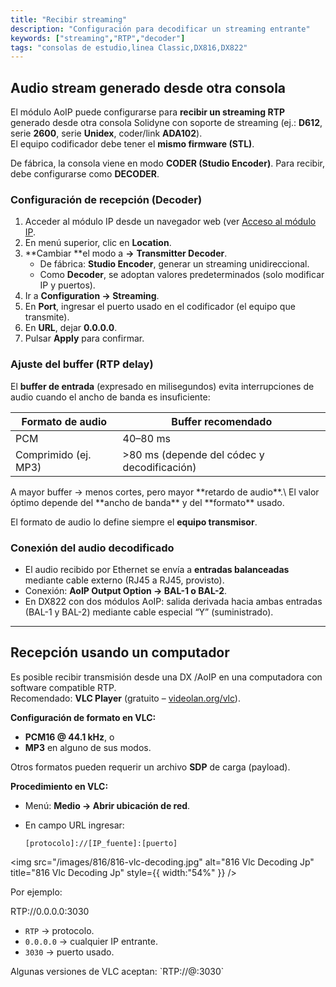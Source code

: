 ```yaml
---
title: "Recibir streaming"
description: "Configuración para decodificar un streaming entrante"
keywords: ["streaming","RTP","decoder"]
tags: "consolas de estudio,linea Classic,DX816,DX822"
---
```


## Audio stream generado desde otra consola

El módulo AoIP puede configurarse para **recibir un streaming RTP** generado desde otra consola Solidyne con soporte de streaming (ej.: **D612**, serie **2600**, serie **Unidex**, coder/link **ADA102**).\
El equipo codificador debe tener el **mismo firmware (STL)**.

De fábrica, la consola viene en modo **CODER (Studio Encoder)**. Para recibir, debe configurarse como **DECODER**.

### Configuración de recepción (Decoder)

1. Acceder al módulo IP desde un navegador web (ver [Acceso al módulo IP](/es/DX816/816-stl).
2. En menú superior, clic en **Location**.
3. \*\*Cambiar \*\*el modo a **→** **Transmitter Decoder**.
   - De fábrica: **Studio Encoder**, generar un streaming unidireccional.
   - Como **Decoder**, se adoptan valores predeterminados (solo modificar IP y puertos).
4. Ir a **Configuration → Streaming**.
5. En **Port**, ingresar el puerto usado en el codificador (el equipo que transmite).
6. En **URL**, dejar **0.0.0.0**.
7. Pulsar **Apply** para confirmar.

### Ajuste del buffer (RTP delay)

El **buffer de entrada** (expresado en milisegundos) evita interrupciones de audio cuando el ancho de banda es insuficiente:

| Formato de audio     | Buffer recomendado                           |
| -------------------- | -------------------------------------------- |
| PCM                  | 40–80 ms                                     |
| Comprimido (ej. MP3) | \>80 ms (depende del códec y decodificación) |

<Tip>
  A mayor buffer → menos cortes, pero mayor **retardo de audio**.\
  El valor óptimo depende del **ancho de banda** y del **formato** usado.
</Tip>

El formato de audio lo define siempre el **equipo transmisor**.

### Conexión del audio decodificado

- El audio recibido por Ethernet se envía a **entradas balanceadas** mediante cable externo (RJ45 a RJ45, provisto).
- Conexión: **AoIP Output Option → BAL-1 o BAL-2**.
- En DX822 con dos módulos AoIP: salida derivada hacia ambas entradas (BAL-1 y BAL-2) mediante cable especial “Y” (suministrado).

---

## Recepción usando un computador

Es posible recibir transmisión desde una DX /AoIP en una computadora con software compatible RTP.\
Recomendado: **VLC Player** (gratuito – [videolan.org/vlc](http://www.videolan.org/vlc/)).

**Configuración de formato en VLC:**

- **PCM16 @ 44.1 kHz**, o
- **MP3** en alguno de sus modos.

Otros formatos pueden requerir un archivo **SDP** de carga (payload).

**Procedimiento en VLC:**

- Menú: **Medio → Abrir ubicación de red**.
- En campo URL ingresar:

  `[protocolo]://[IP_fuente]:[puerto]`

<img
  src="/images/816/816-vlc-decoding.jpg"
  alt="816 Vlc Decoding Jp"
  title="816 Vlc Decoding Jp"
  style={{ width:"54%" }}
/>

Por ejemplo:

RTP://0.0.0.0:3030

- `RTP` → protocolo.
- `0.0.0.0` → cualquier IP entrante.
- `3030` → puerto usado.

<Note>
  Algunas versiones de VLC aceptan: `RTP://@:3030`
</Note>

